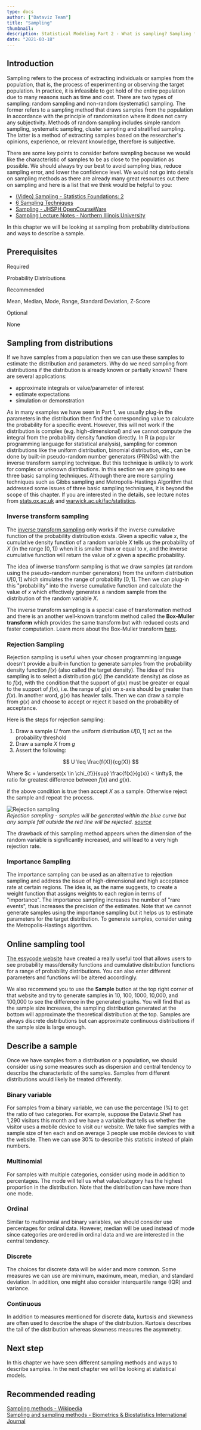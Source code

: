 ```yaml
---
type: docs
author: ["Dataviz Team"]
title: "Sampling"
thumbnail: 
description: Statistical Modeling Part 2 - What is sampling? Sampling from a distribution? How to describe a sample?
date: "2021-03-18"
---  
```



## Introduction
Sampling refers to the process of extracting individuals or samples from the population, that is, the process of experimenting or observing the target population. In practice, it is infeasible to get hold of the entire population due to many reasons such as time and cost. There are two types of sampling: random sampling and non-random (systematic) sampling. The former refers to a sampling method that draws samples from the population in accordance with the principle of randomisation where it does not carry any subjectivity. Methods of random sampling includes simple random sampling, systematic sampling, cluster sampling and stratified sampling. The latter is a method of extracting samples based on the researcher's opinions, experience, or relevant knowledge, therefore is subjective.  
 
There are some key points to consider before sampling because we would like the characteristic of samples to be as close to the population as possible. We should always try our best to avoid sampling bias, reduce sampling error, and lower the confidence level. We would not go into details on sampling methods as there are already many great resources out there on sampling and here is a list that we think would be helpful to you: 
- [(Video) Sampling - Statistics Foundations: 2](https://www.linkedin.com/learning/statistics-foundations-2/sample-considerations?u=36248012) 
- [6 Sampling Techniques](https://humansofdata.atlan.com/2017/07/6-sampling-techniques-choose-representative-subset/)
- [Sampling - JHSPH OpenCourseWare](https://ocw.jhsph.edu/courses/statmethodsforsamplesurveys/lectureNotes.cfm)
- [Sampling Lecture Notes - Northern Illinois University](https://www.math.niu.edu/~richard/Math101/sp07/stats3_ho.pdf)
 
 
In this chapter we will be looking at sampling from probability distributions and ways to describe a sample.
 

## Prerequisites

<div className="bg-white shadow-md p-3 md:p-5 rounded-3xl text-base text-black border-1 border-gray-50">
  <div>
    <span className="py-1 px-2 bg-shefYellow text-black hover:bg-yellow-400 transition duration-300 cursor-pointer text-base font-semibold rounded-md mr-3">Required</span> 
    <p className="mt-2"><Link to="/docs/18/03/2021/LearningPath-Statistical-Modeling-1">Probability Distributions</Link></p>
  </div>
  <div className="mt-6">
    <span className="py-1 px-2 text-white bg-shefGreen hover:bg-green-700 transition duration-300 cursor-pointer text-base font-semibold rounded-md mr-3">Recommended</span>
    <p className="mt-2">Mean, Median, Mode, Range, Standard Deviation, Z-Score</p>
  </div>
  <div className="mt-6">
    <span className="py-1 px-2 text-white bg-shefBlue hover:bg-blue-900 transition duration-300 cursor-pointer text-base font-semibold rounded-md mr-3">Optional</span>
    <p className="mb-0 mt-2">None</p>
  </div>
</div>


## Sampling from distributions
If we have samples from a population then we can use these samples to estimate the distribution and parameters. Why do we need sampling from distributions if the distribution is already known or partially known? There are several applications:  
- approximate integrals or value/parameter of interest
- estimate expectations 
- simulation or demonstration  

As in many examples we have seen in Part 1, we usually plug-in the parameters in the distribution then find the corresponding value to calculate the probability for a specific event. However, this will not work if the distribution is complex (e.g. high-dimensional) and we cannot compute the integral from the probability density function directly. In R (a popular programming language for statistical analysis), sampling for common distributions like the uniform distribution, binomial distribution, etc., can be done by built-in pseudo-random number generators (PRNGs) with the inverse transform sampling technique. But this technique is unlikely to work for complex or unknown distributions. In this section we are going to see three basic sampling techniques. Although there are more sampling techniques such as Gibbs sampling and Metropolis-Hastings Algorithm that addressed some issues of three basic sampling techniques, it is beyond the scope of this chapter. If you are interested in the details, see lecture notes from [stats.ox.ac.uk](https://www.stats.ox.ac.uk/~teh/teaching/simulation/slides.pdf) and [warwick.ac.uk/fac/statistics](https://warwick.ac.uk/fac/sci/statistics/staff/academic-research/johansen/teaching/mcm-2007.pdf).


### Inverse transform sampling
The [inverse transform sampling](https://cs.brown.edu/courses/cs1951k/lectures/2020/inverse_transform_sampling.pdf) only works if the inverse cumulative function of the probability distribution exists. Given a specific value $x$, the cumulative density function of a random variable $X$ tells us the probability of $X$ (in the range $[0,1]$) when it is smaller than or equal to $x$, and the inverse cumulative function will return the value of $x$ given a specific probability.  
 
The idea of inverse transform sampling is that we draw samples (at random using the pseudo-random number generators) from the uniform distribution $U[0,1]$ which simulates the range of probability $[0,1]$. Then we can plug-in this "probability" into the inverse cumulative function and calculate the value of $x$ which effectively generates a random sample from the distribution of the random variable $X$.  
 
The inverse transform sampling is a special case of transformation method and there is an another well-known transform method called the **Box-Muller transform** which provides the same transform but with reduced costs and faster computation. Learn more about the Box-Muller transform [here](https://www.statisticshowto.com/inverse-sampling/).  
 
 
### Rejection Sampling  
Rejection sampling is useful when your chosen programming language doesn't provide a built-in function to generate samples from the probability density function $f(x)$ (also called the target density). The idea of this sampling is to select a distribution $g(x)$ (the candidate density) as close as to $f(x)$, with the condition that the support of $g(x)$ must be greater or equal to the support of $f(x)$, i.e. the range of $g(x)$ on x-axis should be greater than $f(x)$. In another word, $g(x)$ has heavier tails. Then we can draw a sample from $g(x)$ and choose to accept or reject it based on the probability of acceptance.  
 
Here is the steps for rejection sampling: 
 
1. Draw a sample $U$ from the uniform distribution $U[0,1]$ act as the probability threshold
2. Draw a sample $X$ from $g$
3. Assert the following:  

$$
U \leq \frac{f(X)}{cg(X)}
$$

Where $c = \underset{x \in \chi_{f}}{sup} \frac{f(x)}{g(x)} < \infty$, the ratio for greatest difference between $f(x)$ and $g(x)$.  

if the above condition is true then accept $X$ as a sample. Otherwise reject the sample and repeat the process.  

![Rejection sampling](https://www.data-blogger.com/wp-content/uploads/2016/01/rs1-300x225.png)  
*Rejection sampling - samples will be generated within the blue curve but any sample fall outside the red line will be rejected. [source](https://www.data-blogger.com/2016/01/24/the-mathematics-behind-rejection-sampling/)*

The drawback of this sampling method appears when the dimension of the random variable is significantly increased, and will lead to a very high rejection rate.  

### Importance Sampling
The importance sampling can be used as an alternative to rejection sampling and address the issue of high-dimensional and high acceptance rate at certain regions. The idea is, as the name suggests, to create a weight function that assigns weights to each region in terms of "importance". The importance sampling increases the number of "rare events", thus increases the precision of the estimates. Note that we cannot generate samples using the importance sampling but it helps us to estimate parameters for the target distribution. To generate samples, consider using the Metropolis-Hastings algorithm.
 
 
## Online sampling tool
[The essycode website](https://www.essycode.com/distribution-viewer/) have created a really useful tool that allows users to see probability mass/density functions and cumulative distribution functions for a range of probability distributions. You can also enter different parameters and functions will be altered accordingly.  
 
We also recommend you to use the **Sample** button at the top right corner of that website and try to generate samples in 10, 100, 1000, 10,000, and 100,000 to see the difference in the generated graphs. You will find that as the sample size increases, the sampling distribution generated at the bottom will approximate the theoretical distribution at the top. Samples are always discrete distributions but can approximate continuous distributions if the sample size is large enough.

## Describe a sample
Once we have samples from a distribution or a population, we should consider using some measures such as dispersion and central tendency to describe the characteristic of the samples. Samples from different distributions would likely be treated differently.
 
### Binary variable
For samples from a binary variable, we can use the percentage (%) to get the ratio of two categories. For example, suppose the Dataviz.Shef has 1,290 visitors this month and we have a variable that tells us whether the visitor uses a mobile device to visit our website. We take five samples with a sample size of ten each and on average 3 people use mobile devices to visit the website. Then we can use 30% to describe this statistic instead of plain numbers.
 
### Multinomial
For samples with multiple categories, consider using mode in addition to percentages. The mode will tell us what value/category has the highest proportion in the distribution. Note that the distribution can have more than one mode.
 
### Ordinal
Similar to multinomial and binary variables, we should consider use percentages for ordinal data. However, median will be used instead of mode since categories are ordered in ordinal data and we are interested in the central tendency.
 

### Discrete
The choices for discrete data will be wider and more common. Some measures we can use are minimum, maximum, mean, median, and standard deviation. In addition, one might also consider interquartile range (IQR) and variance.

### Continuous
In addition to measures mentioned for discrete data, kurtosis and skewness are often used to describe the shape of the distribution. Kurtosis describes the tail of the distribution whereas skewness measures the asymmetry.


## Next step
In this chapter we have seen different sampling methods and ways to describe samples. In the next chapter we will be looking at statistical models.  


## Recommended reading
[Sampling methods - Wikipedia](https://en.wikipedia.org/wiki/Sampling_(statistics)#Sampling_methods)  
[Sampling and sampling methods - Biometrics & Biostatistics International Journal](https://medcraveonline.com/BBIJ/sampling-and-sampling-methods.html)  
